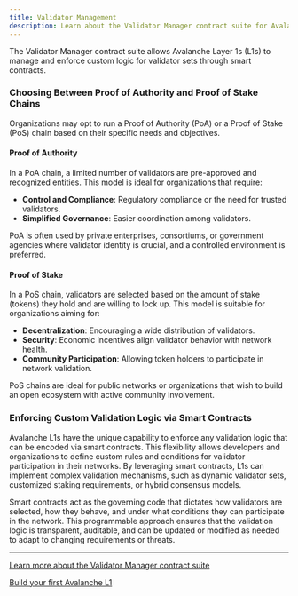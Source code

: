 ```yaml
---
title: Validator Management
description: Learn about the Validator Manager contract suite for Avalanche L1s
---
```


The Validator Manager contract suite allows Avalanche Layer 1s (L1s) to manage and enforce custom logic for validator sets through smart contracts.

### Choosing Between Proof of Authority and Proof of Stake Chains

Organizations may opt to run a Proof of Authority (PoA) or a Proof of Stake (PoS) chain based on their specific needs and objectives.

#### Proof of Authority

In a PoA chain, a limited number of validators are pre-approved and recognized entities. This model is ideal for organizations that require:

- **Control and Compliance**: Regulatory compliance or the need for trusted validators.
- **Simplified Governance**: Easier coordination among validators.

PoA is often used by private enterprises, consortiums, or government agencies where validator identity is crucial, and a controlled environment is preferred.

#### Proof of Stake

In a PoS chain, validators are selected based on the amount of stake (tokens) they hold and are willing to lock up. This model is suitable for organizations aiming for:

- **Decentralization**: Encouraging a wide distribution of validators.
- **Security**: Economic incentives align validator behavior with network health.
- **Community Participation**: Allowing token holders to participate in network validation.

PoS chains are ideal for public networks or organizations that wish to build an open ecosystem with active community involvement.


### Enforcing Custom Validation Logic via Smart Contracts

Avalanche L1s have the unique capability to enforce any validation logic that can be encoded via smart contracts. This flexibility allows developers and organizations to define custom rules and conditions for validator participation in their networks. By leveraging smart contracts, L1s can implement complex validation mechanisms, such as dynamic validator sets, customized staking requirements, or hybrid consensus models.

Smart contracts act as the governing code that dictates how validators are selected, how they behave, and under what conditions they can participate in the network. This programmable approach ensures that the validation logic is transparent, auditable, and can be updated or modified as needed to adapt to changing requirements or threats.

---

[Learn more about the Validator Manager contract suite](/docs/avalanche-l1s/validator-manager/contract)

[Build your first Avalanche L1](/docs/avalanche-l1s/build-first-avalanche-l1)
